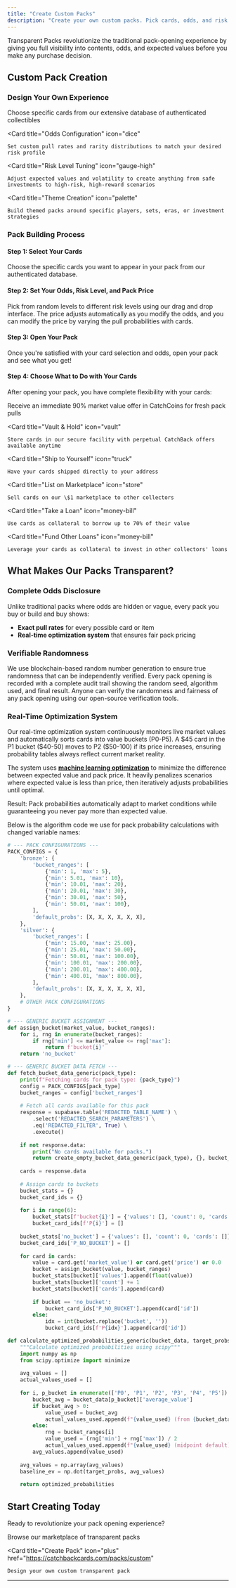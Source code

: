 ```yaml
---
title: "Create Custom Packs"
description: "Create your own custom packs. Pick cards, odds, and risk level with complete transparency for pulls."
---
```


Transparent Packs revolutionize the traditional pack-opening experience by giving you full visibility into contents, odds, and expected values before you make any purchase decision.

## Custom Pack Creation

### Design Your Own Experience

<CardGroup cols={2}>
  <Card
    title="Card Selection"
    icon="hand-pointer"
  >
    Choose specific cards from our extensive database of authenticated collectibles
  </Card>
  
  <Card
    title="Odds Configuration"
    icon="dice"
  >
    Set custom pull rates and rarity distributions to match your desired risk profile
  </Card>
  
  <Card
    title="Risk Level Tuning"
    icon="gauge-high"
  >
    Adjust expected values and volatility to create anything from safe investments to high-risk, high-reward scenarios
  </Card>
  
  <Card
    title="Theme Creation"
    icon="palette"
  >
    Build themed packs around specific players, sets, eras, or investment strategies
  </Card>
</CardGroup>

### Pack Building Process

#### Step 1: Select Your Cards
Choose the specific cards you want to appear in your pack from our authenticated database.

#### Step 2: Set Your Odds, Risk Level, and Pack Price
Pick from random levels to different risk levels using our drag and drop interface. The price adjusts automatically as you modify the odds, and
you can modify the price by varying the pull probabilities with cards. 

#### Step 3: Open Your Pack
Once you're satisfied with your card selection and odds, open your pack and see what you get! 


#### Step 4: Choose What to Do with Your Cards
After opening your pack, you have complete flexibility with your cards:

<CardGroup cols={2}>
  <Card
    title="Instant CatchBack"
    icon="bolt"
  >
    Receive an immediate 90% market value offer in CatchCoins for fresh pack pulls
  </Card>
  
  <Card
    title="Vault & Hold"
    icon="vault"
  >
    Store cards in our secure facility with perpetual CatchBack offers available anytime
  </Card>
  
  <Card
    title="Ship to Yourself"
    icon="truck"
  >
    Have your cards shipped directly to your address
  </Card>
  
  <Card
    title="List on Marketplace"
    icon="store"
  >
    Sell cards on our \$1 marketplace to other collectors
  </Card>
  
  <Card
    title="Take a Loan"
    icon="money-bill"
  >
    Use cards as collateral to borrow up to 70% of their value
  </Card>
  
  <Card
    title="Fund Other Loans"
    icon="money-bill"
  >
    Leverage your cards as collateral to invest in other collectors' loans
  </Card>
</CardGroup> 

## What Makes Our Packs Transparent?

### Complete Odds Disclosure
Unlike traditional packs where odds are hidden or vague, every pack you buy or build and buy shows:
- **Exact pull rates** for every possible card or item
- **Real-time optimization system** that ensures fair pack pricing

### Verifiable Randomness
<Tabs>
  <Tab title="Blockchain RNG">
    We use blockchain-based random number generation to ensure true randomness that can be independently verified.
  </Tab>
  
  <Tab title="Audit Trail">
    Every pack opening is recorded with a complete audit trail showing the random seed, algorithm used, and final result.
  </Tab>
  
  <Tab title="Public Verification">
    Anyone can verify the randomness and fairness of any pack opening using our open-source verification tools.
  </Tab>
</Tabs>

### Real-Time Optimization System

Our real-time optimization system continuously monitors live market values and automatically sorts cards into value buckets (P0-P5). A \$45 card in the P1 bucket (\$40-50) moves to P2 (\$50-100) if its price increases, ensuring probability tables always reflect current market reality.

The system uses **[machine learning optimization](https://docs.scipy.org/doc/scipy/reference/optimize.html)** to minimize the difference between expected value and pack price. It heavily penalizes scenarios where expected value is less than price, then iteratively adjusts probabilities until optimal.

Result: Pack probabilities automatically adapt to market conditions while guaranteeing you never pay more than expected value.

Below is the algorithm code we use for pack probability calculations with changed variable names:

```python
# --- PACK CONFIGURATIONS ---
PACK_CONFIGS = {
    'bronze': {
        'bucket_ranges': [
            {'min': 1, 'max': 5},
            {'min': 5.01, 'max': 10},
            {'min': 10.01, 'max': 20},
            {'min': 20.01, 'max': 30},
            {'min': 30.01, 'max': 50},
            {'min': 50.01, 'max': 100},
        ],
        'default_probs': [X, X, X, X, X, X],
    },
    'silver': {
        'bucket_ranges': [
            {'min': 15.00, 'max': 25.00},
            {'min': 25.01, 'max': 50.00},
            {'min': 50.01, 'max': 100.00},
            {'min': 100.01, 'max': 200.00},
            {'min': 200.01, 'max': 400.00},
            {'min': 400.01, 'max': 800.00},
        ],
        'default_probs': [X, X, X, X, X, X],
    },
    # OTHER PACK CONFIGURATIONS
}

# --- GENERIC BUCKET ASSIGNMENT ---
def assign_bucket(market_value, bucket_ranges):
    for i, rng in enumerate(bucket_ranges):
        if rng['min'] <= market_value <= rng['max']:
            return f'bucket{i}'
    return 'no_bucket'

# --- GENERIC BUCKET DATA FETCH ---
def fetch_bucket_data_generic(pack_type):
    print(f"Fetching cards for pack type: {pack_type}")
    config = PACK_CONFIGS[pack_type]
    bucket_ranges = config['bucket_ranges']
    
    # Fetch all cards available for this pack
    response = supabase.table('REDACTED_TABLE_NAME') \
        .select('REDACTED_SEARCH_PARAMETERS') \
        .eq('REDACTED_FILTER', True) \
        .execute()
        
    if not response.data:
        print("No cards available for packs.")
        return create_empty_bucket_data_generic(pack_type), {}, bucket_ranges
        
    cards = response.data
    
    # Assign cards to buckets
    bucket_stats = {}
    bucket_card_ids = {}
    
    for i in range(6):
        bucket_stats[f'bucket{i}'] = {'values': [], 'count': 0, 'cards': []}
        bucket_card_ids[f'P{i}'] = []
        
    bucket_stats['no_bucket'] = {'values': [], 'count': 0, 'cards': []}
    bucket_card_ids['P_NO_BUCKET'] = []
    
    for card in cards:
        value = card.get('market_value') or card.get('price') or 0.0
        bucket = assign_bucket(value, bucket_ranges)
        bucket_stats[bucket]['values'].append(float(value))
        bucket_stats[bucket]['count'] += 1
        bucket_stats[bucket]['cards'].append(card)
        
        if bucket == 'no_bucket':
            bucket_card_ids['P_NO_BUCKET'].append(card['id'])
        else:
            idx = int(bucket.replace('bucket', ''))
            bucket_card_ids[f'P{idx}'].append(card['id'])

def calculate_optimized_probabilities_generic(bucket_data, target_probs, bucket_ranges, target_ev):
    """Calculate optimized probabilities using scipy"""
    import numpy as np
    from scipy.optimize import minimize
    
    avg_values = []
    actual_values_used = []
    
    for i, p_bucket in enumerate(['P0', 'P1', 'P2', 'P3', 'P4', 'P5']):
        bucket_avg = bucket_data[p_bucket]['average_value']
        if bucket_avg > 0:
            value_used = bucket_avg
            actual_values_used.append(f"{value_used} (from {bucket_data[p_bucket]['num_cards']} cards)")
        else:
            rng = bucket_ranges[i]
            value_used = (rng['min'] + rng['max']) / 2
            actual_values_used.append(f"{value_used} (midpoint default)")
        avg_values.append(value_used)
    
    avg_values = np.array(avg_values)
    baseline_ev = np.dot(target_probs, avg_values)
    
    return optimized_probabilities
```

## Start Creating Today

Ready to revolutionize your pack opening experience?

<CardGroup cols={2}>
  <Card
    title="Explore Packs"
    icon="magnifying-glass"
    href="https://catchbackcards.com/packs"
  >
    Browse our marketplace of transparent packs
  </Card>
  
  <Card
    title="Create Pack"
    icon="plus"
    href="https://catchbackcards.com/packs/custom"
  >
    Design your own custom transparent pack
  </Card>
</CardGroup>

---